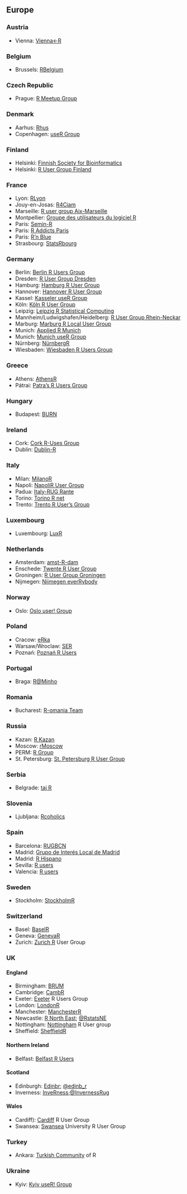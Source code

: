 ## Europe

### Austria

  * Vienna: [Vienna<-R](http://www.meetup.com/ViennaR/)
  
### Belgium

  * Brussels: [RBelgium](http://www.meetup.com/RBelgium/)

### Czech Republic 

  * Prague: [R Meetup Group](http://www.meetup.com/Prague-R-Meetup-Group/Prague)

### Denmark

  * Aarhus: [Rhus](http://www.meetup.com/Rhus-useR-group)
  * Copenhagen: [useR Group](http://www.meetup.com/CopenhagenR-useR-Group/CopenhagenR)
  
### Finland

  * Helsinki: [Finnish Society for Bioinformatics](http://www.bioinf.fi/)
  * Helsinki: [R User Group Finland](http://www.meetup.com/R-User-Group-Finland/)

### France 
  *  Lyon: [RLyon](http://www.meetup.com/R-Lyon/)
  *  Jouy-en-Josas: [R4Ciam](http://ciam.inra.fr/r4ciam/)
  *  Marseille: [R user group Aix-Marseille](http://www.meetup.com/R-user-group-Aix-Marseille/)
  *  Montpellier: [Groupe des utilisateurs du logiciel R](http://forums.cirad.fr/logiciel-R/index.php)
  *  Paris: [Semin-R](http://www.mnhn.fr/semin-r/)
  *  Paris: [R Addicts Paris](http://www.meetup.com/rparis/events/124508332/)
  *  Paris: [R'n Blue](http://www.meetup.com/Rn-Blue/)
  *  Strasbourg: [StatsRbourg](http://www.meetup.com/StatsRbourg/)
  
### Germany 

  *  Berlin: [Berlin R Users Group](http://www.meetup.com/Berlin-R-Users-Group/ )
  *  Dresden: [R User Group Dresden](http://rusersdresden.wordpress.com/)
  *  Hamburg: [Hamburg R User Group](http://www.meetup.com/Hamburg-R-User-Group/)
  *  Hannover: [Hannover R User Group](https://www.meetup.com/de-DE/Hannover-R-User-Group/) 
  *  Kassel: [Kasseler useR Group](http://www.meetup.com/Kassel-useR-Group/)
  *  Köln: [Köln R User Group](http://www.meetup.com/KoelnRUG/)
  *  Leipzig: [Leipzig R Statistical Computing](http://www.meetup.com/Leipzig-R-statistical-computing/)
  *  Mannheim/Ludwigshafen/Heidelberg: [R User Group Rhein-Neckar](http://www.meetup.com/R-User-Group-Rhein-Neckar)
  *  Marburg: [Marburg R Local User Group](http://www.r-marburg.de/)
  *  Munich: [Applied R Munich](http://www.meetup.com/Applied-R-Munich)
  *  Munich: [Munich useR Group](http://www.meetup.com/munich-useR-group/)
  *  Nürnberg: [NürnbergR](https://www.xing.com/net/ruser-nuernberg/)
  *  Wiesbaden: [Wiesbaden R Users Group](http://www.meetup.com/Wiesbaden-R-Users-Group)
  
### Greece

  * Athens: [AthensR](http://www.meetup.com/AthensR/)
  * Pátrai: [Patra's R Users Group](http://www.meetup.com/Patras-R-Users-Group)

### Hungary

  * Budapest: [BURN](http://www.meetup.com/Budapest-Users-of-R-Network)

### Ireland

  * Cork: [Cork R-Uses Group](http://www.meetup.com/Cork-Ireland-R-Users-Group/)
  * Dublin: [Dublin-R](http://www.meetup.com/DublinR/)

### Italy

  * Milan: [MilanoR](http://www.milanor.net/)
  * Napoli: [NapoliR User Group](http://www.meetup.com/Napoli-R-User-Group/)
  * Padua: [Italy-RUG Rante](http://groups.google.com/group/rante)
  * Torino: [Torino R net](http://torinor.net/)
  * Trento: [Trento R User's Group](http://www.meetup.com/Trento-R-Users-Group/)

### Luxembourg

  * Luxembourg: [LuxR](http://www.meetup.com/LuxRgroup/)

### Netherlands

  * Amsterdam: [amst-R-dam](http://www.meetup.com/amst-R-dam/)
  * Enschede: [Twente R User Group](http://twenterug.wordpress.com/)
  * Groningen: [R User Group Groningen](http://richelbilderbeek.nl/RuserGroupGroningen.htm)
  * Nijmegen: [Nijmegen everRybody](http://www.meetup.com/Nijmegen-eveRybody/)

### Norway

  * Oslo: [Oslo user! Group](http://www.meetup.com/Oslo-useR-Group/)

### Poland

  * Cracow: [eRka](http://www.meetup.com/Spotkania-Entuzjastow-R-Cracow-R-Users-Group-Meetup/events/214840612/)
  * Warsaw/Wroclaw: [SER](http://smarterpoland.pl/SER/)
  * Poznań: [Poznań R Users](http://thinking-in-r.blogspot.com/search/label/PAZUR)

### Portugal

  * Braga: [R@Minho](http://www.meetup.com/R-Minho/)

### Romania

  * Bucharest: [R-omania Team](http://www.r-project.ro/our_team.html)

### Russia

  * Kazan: [R Kazan](http://www.meetup.com/R-Kazan/)
  * Moscow: [rMoscow](http://www.meetup.com/rMoscow/)
  * PERM: [R Group](http://r-group.mifit.ru/?lang=enPeRm)
  * St. Petersburg: [St. Petersburg R User Group](http://www.meetup.com/St-Petersburg-R-User-Group/)

### Serbia

  * Belgrade: [taj R](http://savtajr.blogspot.com/Sav)

### Slovenia

  * Ljubljana: [Rcoholics](http://groups.google.com/group/rkoholikiAnonymous)

### Spain

  * Barcelona: [RUGBCN](http://rugbcn.wordpress.com/)
  * Madrid: [Grupo de Interés Local de Madrid](http://madrid.r-es.org/)
  * Madrid: [R Hispano](http://r-es.org/)
  * Sevilla: [R users](https://sevillarusers.wordpress.com/)
  * Valencia: [R users](https://valenciarusers.wordpress.com/)


### Sweden
  * Stockholm: [StockholmR](http://www.meetup.com/StockholmR/)

### Switzerland
  * Basel: [BaselR](http://www.baselr.org/)
  * Geneva: [GenevaR](http://www.geneva-r.org/)
  * Zurich: [Zurich R](http://www.meetup.com/Zurich-R-User-Group/) User Group

### UK

#### England {-}

  * Birmingham: [BRUM](http://www.meetup.com/BirminghamR/)
  * Cambridge: [CambR](http://www.cambr.org.uk/)
  * Exeter: [Exeter](http://www.meetup.com/Exeter-R-Users-Group-Exeter-Devon-England/) R Users Group
  * London: [LondonR](http://www.meetup.com/LondonR/)
  * Manchester: [ManchesterR](http://www.rmanchester.org/)
  * Newcastle: [R North East](http://www.meetup.com/R-North-East/); [\@RstatsNE](https://twitter.com/RstatsNE)
  * Nottingham: [Nottingham](http://www.meetup.com/NottinghamR-Nottingham-R-Users-Group/) R User group
  * Sheffield: [SheffieldR](http://www.meetup.com/SheffieldR-Sheffield-R-Users-Group/)

#### Northern Ireland {-}

  * Belfast: [Belfast R Users](http://brusers.tumblr.com/)

#### Scotland {-}

  * Edinburgh: [Edinbr](http://edinbr.org); [\@edinb_r](https://twitter.com/edinb_r)
  * Inverness: [InveRness](https://www.facebook.com/InveRness-R-User-Group-195100587522377/);[\@InvernessRug](https://twitter.com/InvernessRug)

#### Wales {-}

  * Cardiff): [Cardiff](http://www.meetup.com/Cardiff-R-User-Group/) R User Group
  * Swansea: [Swansea](https://sites.google.com/site/swanseauniversityrusergroup/home) University R User Group
  
  
### Turkey
  * Ankara: [Turkish Community](http://www.meetup.com/Turkish-Community-of-R/) of R

### Ukraine
  * Kyiv: [Kyiv useR! Group](http://www.meetup.com/Kyiv-useR-Group/)
